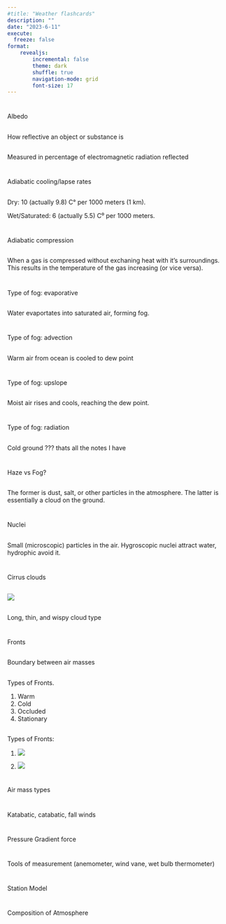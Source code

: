 ```yaml
---
#title: "Weather flashcards"
description: ""
date: "2023-6-11"
execute:
  freeze: false
format: 
    revealjs:
        incremental: false
        theme: dark
        shuffle: true
        navigation-mode: grid
        font-size: 17
---
```


# {.center}

::: {.r-stack}
Albedo
:::

## {.center}

::: {.r-stack}
How reflective an object or substance is
:::

## {.center}

::: {.r-stack}
Measured in percentage of electromagnetic radiation reflected
:::

# {.center}

::: {.r-stack}
Adiabatic cooling/lapse rates
:::

## {.center}

Dry: 10 (actually 9.8) C° per 1000 meters (1 km). 

Wet/Saturated: 6 (actually 5.5) C⁰ per 1000 meters. 

# {.center}

::: {r-stack}
Adiabatic compression
:::

## {.center}

::: {r-stack}
When a gas is compressed without exchaning heat with it's surroundings. This results in the temperature of the gas increasing (or vice versa). 
:::

# {.center}

::: {r-stack}
Type of fog: evaporative
:::

## {.center}

::: {r-stack}
Water evaportates into saturated air, forming fog. 
:::

# {.center}

::: {r-stack}
Type of fog: advection
:::

## {.center}

::: {r-stack}
Warm air from ocean is cooled to dew point
:::

# {.center}

::: {r-stack}
Type of fog: upslope
:::

## {.center}

::: {r-stack}
Moist air rises and cools, reaching the dew point. 
:::

# {.center}

::: {r-stack}
Type of fog: radiation
:::

## {.center}

::: {r-stack}
Cold ground ??? thats all the notes I have
:::

# {.center}

::: {r-stack}
Haze vs Fog?
:::

## {.center}

::: {r-stack}
The former is dust, salt, or other particles in the atmosphere. The latter is essentially a cloud on the ground. 
:::

# {.center}

::: {r-stack}
Nuclei
:::

## {.center}

::: {r-stack}
Small (microscopic) particles in the air. Hygroscopic nuclei attract water, hydrophic avoid it. 
:::

# {.center}

::: {r-stack}
Cirrus clouds
:::

## {.center}

::: {r-stack}
![](https://www.metoffice.gov.uk/binaries/content/gallery/metofficegovuk/hero-images/weather/cloud/cirrus-hooks.jpg)
:::

## {.center}

::: {r-stack}
Long, thin, and wispy cloud type
:::

# {.center}

::: {r-stack}
Fronts
:::

## {.center}

::: {r-stack}
Boundary between air masses
:::

## {.center}

Types of Fronts.

1. Warm
2. Cold
3. Occluded
4. Stationary

## {.center}

Types of Fronts:

1. ![](https://www.thoughtco.com/thmb/Asf4SLzvS7097AZlRgIS49CSATA=/1500x0/filters:no_upscale():max_bytes(150000):strip_icc()/Warm_front_symbol222-ed615367364a4d3aa504fb99b0234358.jpg)

2. ![](https://www.thoughtco.com/thmb/kYKFWDMvpqj-pLRgx_aLmuY8-rk=/1500x0/filters:no_upscale():max_bytes(150000):strip_icc()/1280px-Cold_front_symbol2222-7972964b6a7e4ef79c51957ea7d7f15b.jpg)


# {.center}

Air mass types



# {.center}

Katabatic, catabatic, fall winds

# {.center}

Pressure Gradient force

# {.center}

Tools of measurement (anemometer, wind vane, wet bulb thermometer)

# {.center}

Station Model

# {.center}

Composition of Atmosphere

# {.center}

